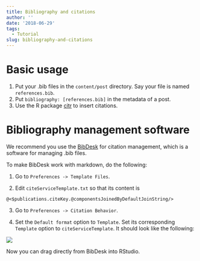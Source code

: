 ```yaml
---
title: Bibliography and citations
author: ''
date: '2018-06-29'
tags:
  - Tutorial
slug: bibliography-and-citations
---
```


# Basic usage

1. Put your .bib files in the `content/post` directory. Say your file is named `references.bib`.
2. Put `bibliography: [references.bib]` in the metadata of a post.
3. Use the R package [citr](https://cran.r-project.org/web/packages/citr/README.html) to insert citations.

# Bibliography management software

We recommend you use the [BibDesk](https://bibdesk.sourceforge.io/) for citation management, which is a software for managing .bib files.

To make BibDesk work with markdown, do the following:

1. Go to `Preferences -> Template Files`.

2. Edit `citeServiceTemplate.txt` so that its content is

```
@<$publications.citeKey.@componentsJoinedByDefaultJoinString/>
```

3. Go to  `Preferences -> Citation Behavior`.

4. Set the `Default format` option to `Template`. Set its corresponding `Template` option to `citeServiceTemplate`. It should look like the following:

![](https://www.dropbox.com/s/egmdmr4x37r1nz9/citation_behavior.png?raw=1)

Now you can drag directly from BibDesk into RStudio.